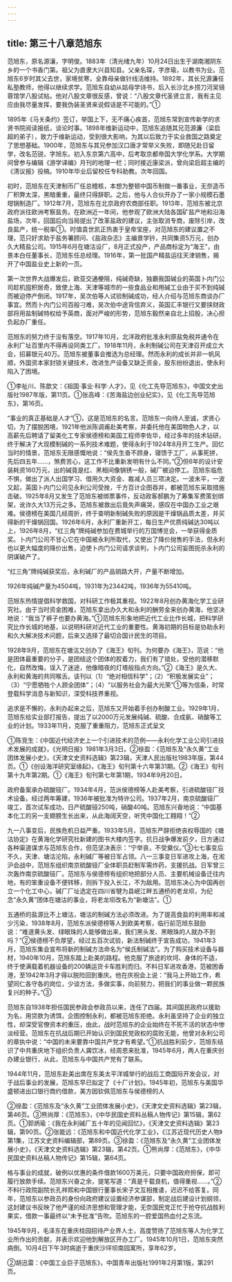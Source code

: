 ```yaml
---
---
---
```

title: 第三十八章范旭东
---



范旭东，原名源瀼，字明俊。1883年（清光绪九年）10月24日出生于湖南湘阴东乡的一个书香门第。祖父为直隶大兴县知县。父亲名琛，字彦瑜，以教书为业。范旭东6岁时其父去世，家境贫寒，全靠母亲做针线活维持。1892年，其长兄源濂任私塾教师，他得以继续求学。范旭东自幼从姑母学诗书，后入长沙北乡捞刀河吴镜蓉馆学八股试帖。他对八股文章很反感，曾说：“八股文章代圣贤立言，我有主见应由我尽量发挥，要我伪装圣贤来说假话是不可能的。”①

1895年《马关条约》签订，举国上下，无不痛心疾首，范旭东常到宣传新学的求贤书院阅读报纸，谈论时事。1898年维新运动中，范旭东追随其兄范源濂（梁启超的弟子），致力于维新运动，受到很大影响，为其以后致力于实业救国之路奠定了思想基础。1900年，范旭东与其兄参加汉口唐才常举义失败，即随兄赴日留学，改名范锐，字旭东。初入东京第六高中，后考取京都帝国大学化学系。大学期间曾参与编辑《游学译编》月刊的地理一栏；同时接近康梁派，曾向梁启超主编的《清议报》投槁。1910年毕业后留校任专科助教。次年回国。

初时，范旭东在天津制币厂任总稽核，本想为整顿中国币制做一番事业，无奈造币厂积弊太深，黑暗重重，最终只得辞职。之后，他与人合伙开办了一家小规模石墨坩锅制造厂。1912年7月，范旭东在北京政府农商部任职。1913年，范旭东被北京政府派往欧洲考察盐务。在欧洲近一年间，他参观了欧洲大陆各国矿盐产地和沿海盐场，次年，回国后向当局提出了改革盐政的建议，主张取消专商，废除引岸，改良盐产，统一税率①。时值袁世凯正热衷于皇帝宝座，对范旭东的建议置之不理，范只好求助于盐务署顾问、《盐政杂志》主编景学钤，共同集资5万元，创办久大精盐公司。1915年6月在塘沽设厂，8月正式投产，产品商标定为“海王”，由景本白任董事长，范旭东任总经理。1916年，第一批国产精盐运往天津销售，揭开了中国盐业史上新的一页。

第一次世界大战爆发后，欧亚交通梗阻，纯碱奇缺，独霸我国碱业的英国卜内门公司趁机囤积居奇，致使上海、天津等城市的一些食品业和用碱工业由于买不到纯碱而被迫停产倒闭。1917年，吴次伯等人试验制碱成功，经人介绍与范旭东商谈办厂事宜。然而卜内门公司百般刁难，吴次伯中途背信弃义，英国汇丰银行又要挟财政部将用盐制碱特权给予英商，面对严峻的形势，范旭东毅然亲自北上招股，决心担负起办厂重任。

范旭东的努力终于没有落空。1917年10月，北洋政府批准永利原盐免税并通令在永利厂址百里内不得再设同类工厂。1918年11月，永利制碱公司在天津召开成立大会，招募银元40万。范旭东被董事会推选为总经理。然而永利的成长并非一帆风顺，外国资本家封锁关键技术，改进生产设备又缺乏资金，股东纷纷退出，使永利陷入了困境。

①李祉川、陈歆文：《祖国·事业·科学·人才》，见《化工先导范旭东》，中国文史出版社1987年版，第11页。①张高峰：《苦海盐边创业纪实》，见《化工先导范旭东》，第16页。

“事业的真正基础是人才”①，这是范旭东的名言。范旭东一向待人至诚，求贤心切，为了摆脱困境，1921年他派陈调甫赴美考察，并委托他在美国物色人才，以高薪先后聘请了留美化工专家侯德榜和美国工程师李佐华，经过多年的技术钻研，终于解决了大现模制碱的一系列技术难题，使得永利于1924年8月开工生产。回忆当时的情景，范旭东无限感慨地说：“侯先生奋不顾身，寝馈于工厂，从事死拼，先后四五年……，煞费苦心，这工作不比重新发明有什么不同。”②但6年的设计安装耗资160万元，出的碱竟是红、黑相间像锅锈一般，碱厂被迫停工。范旭东临危不惧，做出了派人出国学习、借用久大资金、裁减人员三项决定。一波未平，一波又起，英国卜内门公司见永利公司受挫，千方百计企图吞并，都被范旭东采取措施击破。1925年8月又发生了范旭东被绑票事件，反动政客郝鹏为了筹集军费策划绑架，讹诈久大13万元之多。范旭东被救出后竟失声痛哭，感叹在中国办工业之艰难。侯德榜在美国几经周折，终于查明新制碱失败的原因是干燥锅品质太差，并买得新的干燥锅回国。1926年6月，永利厂重新开工，每日生产优质纯碱达30吨以上，1926年8月，“红三角”牌纯碱参加在费城举行的万国博览会，一举获得金质奖。卜内门公司不甘心它在中国被永利所取代，又使出了降价抛售的手法，但永利也以更大幅度的降价出售，迫使卜内门公司请求谈判，卜内门公司妄图扼杀永利的阴谋破产了。

“红三角”牌纯碱获奖后，永利碱厂的产品销路大开，产量不断增加。

1926年纯碱产量为4504吨，1931年为23442吨，1936年为55410吨。

范旭东热情提倡科学救国，对科研工作极其重视。1922年8月创办黄海化学工业研究社。由于当时资金困难，范旭东拿出办久大和永利的酬劳金来创办黄海，他坚决地说：“我当了裤子也要办黄海。”①范旭东形象地把近代工业比作长城，把科学研究比作长城的地基，以说明科研对近代工业的重要性。黄海初期的目标是协助永利和久大解决技术问题，后来又选择了最切合国计民生的项目。

1928年9月，范旭东在塘沽又创办了《海王》旬刊。为何要办《海王》，范说：“他是团体最重要的分子，是团结这个团体的胶着力，我们有了错处，受他的潜移默化，自然改悔，误入了迷途，他像暗夜的灯塔般指点方向。”②《海王》是久大、永利和黄海的共同喉舌。该刊以（1）“绝对相信科学”；（2）“积极发展实业”；（3）“宁愿牺牲个人顾全团体”；（4）“以服务社会为最大光荣”①等为信条，时常登载科学消息与新知识，深受科技界重视。

追求是不懈的，永利办起来之后，范旭东又开始着手创办制酸工业。1929年1月，范旭东给实业部打报告，提出了以2000万元发展纯碱、硫酸、合成氨、硝酸等工业的计划。1933年11月，克服了重重阻力，范旭东正式呈文

①陈竞生：《中国近代经济史上一个引进技术的范例——永利化学工业公司引进技术发展的成就》，《光明日报》1981年3月3日。②徐盈：《范旭东及“永久黄”工业团体发展小史》，《天津文史资料选辑》第23辑，天津人民出版社1983年版，第44页。①《创设海洋研究室缘起》，《海王》旬刊第十六年第31期。②《海王》旬刊第十九年第2期。①《海王》旬刊第七年第1期，1934年9月20日。

政府备案承办硫酸铔厂。1934年4月，范派侯德榜等人赴美考察，引进硫酸铔厂技术设备。经过两年筹建，1936年被批准为特许公司。1937年2月，南京硫酸铔厂竣工，首次试车成功，日产硫酸铔250吨，硝酸40吨。范旭东兴奋地说：“中国基本化工的另一支翅膀生长出来，从此海阔天空，听凭中国化工翱翔！”②

九一八事变后，民族危机日益严重。1933年5月，范旭东严辞拒绝丧权辱国的《塘沽协定》在黄海化学研究社新建的图书大楼内签字。抗日战争爆发前夕，日方通过各种渠道谋求与范旭东合作，但范坚决表示：“宁举丧，不受奠仪。”③七七事变后不久，天津、塘沽沦陷，永利碱厂等被日军占领。八一三事变日军进攻上海，在淞沪会战中，范旭东组织南京硫酸铔厂全体职员赶制军需炸药，支援抗战。日军曾三次轰炸南京硫酸铔厂。范旭东与侯德榜有组织地把部分人员、主要机械设备迁往内地，有的笨重设备不便转移，则拆下投入长江，不为敌用。范旭东决心为中国再创立一个化工中心，碱厂厂址选定在四川省犍为县岷江畔五通桥的老龙坝，为纪念“永久黄”团体在塘沽的事业，将老龙坝改名为“新塘沽”。①

五通桥的盐源比不上塘沽，塘沽的制碱方法必须改进。为了提高食盐的利用率和减少污染，1938年8月，范旭东派侯德榜等人到欧美考察，临行前范旭东鼓励说：“难道黄头发、绿眼珠的人能够做出来，我们黑头发、黑眼珠的人就办不到吗？”②侯德榜不负厚望，经过五百次试验，新法制碱终于宣告成功，1941年3月，范旭东集会宣布将新的制碱方法命名为“侯氏制碱法”。为了购买技术设备与器材，1940年10月，范旭东踏上赴美的路程。他克服了旅途的坎坷、身体的不适，终于使满载着机器设备的200辆运货卡车胜利而归。不料日军进攻香港，范被困香港，至1942年3月才得以脱险回到重庆。他在庆祝会上说：“我马上开始工作，希望同仁各守各的岗位，少谈方法，多做实事，向前努力，把我们的事业做一颗民族复兴的种子。”③

范旭东自1938年担任国民参政会参政员以来，连任了四届。其间国民政府以援助为名，用贷款为诱饵，企图控制永利，都被范旭东拒绝。永利虽坚持了企业的独立性，却深受官僚资本的重压，由此，战时范旭东的企业始终在不死不活的状态中惨淡经营。范旭东在抗战后期已开始认识到国民党政权的腐败无能，他曾对永利公司的章执中说：“中国的未来要靠中国共产党才有希望。”①抗战胜利前夕，范旭东结识了中共重庆地下组织负责人龚饮冰，经周恩来批准，1945年6月，两人在重庆创办建业银行，从此，范旭东与中国共产党有了联系。

1944年11月，范旭东赴美出席在东美太平洋城举行的战后工商国际开发会议，对于战后事业的发展，范旭东早已拟定了《十厂计划》。1945年初，范旭东与美国华盛顿进出口银行商约借款，美方因钦佩范旭东与侯德榜的人

②徐盈：《范旭东及“永久黄”工业团体发展小史》，《天津文史资料选辑》第23辑，第46页。③熊尚厚：《范旭东》，《中华民国史资料丛稿人物传记》第15辑，第62页。①郭炳瑜：《我在永利碱厂五十年的见闻回忆》，《天津文史资料选辑》第23辑，第90页。②张能远：《范旭东和中国近代化学工业》，《江苏近现代历史人物》第1集，江苏文史资料编辑部，第89页。③徐盈：《范旭东及“永久黄”工业团体发展小史》，《天津文史资料选辑》第23辑，第42页。①熊尚厚：《范旭东》，《中华民国史资料丛稿人物传记》第15辑，第64页。

格与事业的成就，破例以优惠的条件借款1600万美元，只要中国政府担保，即可履行放款手续。范旭东兴奋之余，提笔写道：“真是千载良机，值得重视……。”②不料行政院副院长孔祥熙和中国银行董事长宋子文互相推诿，迟迟不给答复。同年，范旭东以参政员的身份向政府建议设置经济参谋部，制定战后建设计划纲领，这封建议书反映了他严谨的经济思想和管理才能，无奈国民党正忙于抢夺抗战胜利果实，借款一事最终以“未予批准”告吹。范旭东的一腔爱国热血付之东流。

1945年9月，毛泽东在重庆桂园招待产业界人士，高度赞扬了范旭东等人为化学工业所作出的贡献，并表示欢迎他到解放区开办工厂。1945年10月1日，范旭东突然病倒。10月4日下午3时病逝于重庆沙坪坝南园寓所，享年62岁。

②胡迅雷：《中国工业巨子范旭东》，中国青年出版社1991年2月第1版，第291页。
